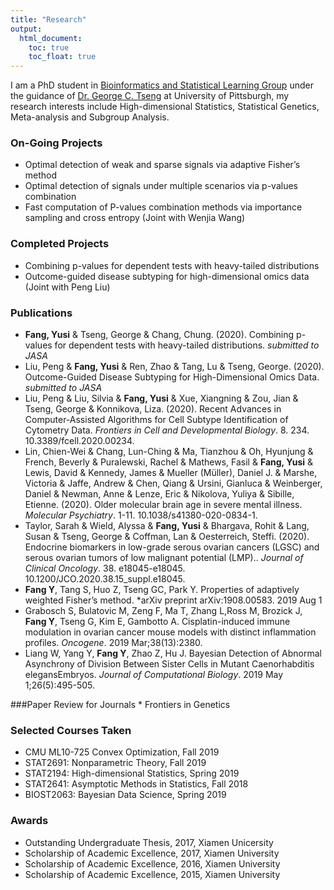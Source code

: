 ```yaml
---
title: "Research"
output:
  html_document:
    toc: true
    toc_float: true
---
```


I am a PhD student in [Bioinformatics and Statistical Learning Group](https://tsenglab.biostat.pitt.edu) under the guidance of [Dr. George C. Tseng](http://www.pitt.edu/~ctseng/) at University of Pittsburgh, my research interests include High-dimensional Statistics, Statistical Genetics, Meta-analysis and Subgroup Analysis.

### On-Going Projects
* Optimal detection of weak and sparse signals via adaptive Fisher's method
* Optimal detection of signals under multiple scenarios via p-values combination 
* Fast computation of P-values combination methods via importance sampling and cross entropy (Joint with Wenjia Wang)

### Completed Projects
* Combining p-values for dependent tests with heavy-tailed distributions
* Outcome-guided disease subtyping for high-dimensional omics data (Joint with Peng Liu)

### Publications
* **Fang, Yusi** \& Tseng, George \& Chang, Chung. (2020). Combining p-values for dependent tests with heavy-tailed distributions.  *submitted to JASA*
* Liu, Peng \& **Fang, Yusi** \& Ren, Zhao \& Tang, Lu \& Tseng, George. (2020). Outcome-Guided Disease Subtyping for High-Dimensional Omics Data.  *submitted to JASA*
* Liu, Peng \& Liu, Silvia \& **Fang, Yusi** \& Xue, Xiangning \& Zou, Jian \& Tseng, George \& Konnikova, Liza. (2020). Recent Advances in Computer-Assisted Algorithms for Cell Subtype Identification of Cytometry Data. *Frontiers in Cell and Developmental Biology*. 8. 234. 10.3389/fcell.2020.00234. 
* Lin, Chien-Wei \& Chang, Lun-Ching \& Ma, Tianzhou \& Oh, Hyunjung \& French, Beverly \& Puralewski, Rachel \& Mathews, Fasil \& **Fang, Yusi** \& Lewis, David \& Kennedy, James \& Mueller (Müller), Daniel J. \& Marshe, Victoria \& Jaffe, Andrew \& Chen, Qiang \& Ursini, Gianluca \& Weinberger, Daniel \& Newman, Anne \& Lenze, Eric \& Nikolova, Yuliya \& Sibille, Etienne. (2020). Older molecular brain age in severe mental illness. *Molecular Psychiatry*. 1-11. 10.1038/s41380-020-0834-1.
* Taylor, Sarah & Wield, Alyssa & **Fang, Yusi** & Bhargava, Rohit & Lang, Susan & Tseng, George & Coffman, Lan & Oesterreich, Steffi. (2020). Endocrine biomarkers in low-grade serous ovarian cancers (LGSC) and serous ovarian tumors of low malignant potential (LMP).. *Journal of Clinical Oncology*. 38. e18045-e18045. 10.1200/JCO.2020.38.15_suppl.e18045. 
*  **Fang Y**, Tang S, Huo Z, Tseng GC, Park Y. Properties of adaptively weighted Fisher’s method. *arXiv preprint arXiv:1908.00583. 2019 Aug 1
* Grabosch S, Bulatovic M, Zeng F, Ma T, Zhang L,Ross M, Brozick J, **Fang Y**, Tseng G, Kim E, Gambotto A. Cisplatin-induced immune modulation in ovarian cancer mouse models with distinct inflammation profiles. *Oncogene*. 2019 Mar;38(13):2380.
*  Liang W, Yang Y, **Fang Y**, Zhao Z, Hu J. Bayesian Detection of Abnormal Asynchrony of Division Between Sister Cells in Mutant Caenorhabditis elegansEmbryos. *Journal of Computational Biology*. 2019 May 1;26(5):495-505.

###Paper Review for Journals
* Frontiers in Genetics


### Selected Courses Taken
* CMU ML10-725 Convex Optimization, Fall 2019
* STAT2691: Nonparametric Theory, Fall 2019
* STAT2194: High-dimensional Statistics, Spring 2019
* STAT2641: Asymptotic Methods in Statistics, Fall 2018  
* BIOST2063: Bayesian Data Science, Spring 2019

### Awards 
*  Outstanding Undergraduate Thesis, 2017, Xiamen Unicersity 
*  Scholarship of Academic Excellence, 2017, Xiamen University
*  Scholarship of Academic Excellence, 2016, Xiamen University
*  Scholarship of Academic Excellence, 2015, Xiamen University